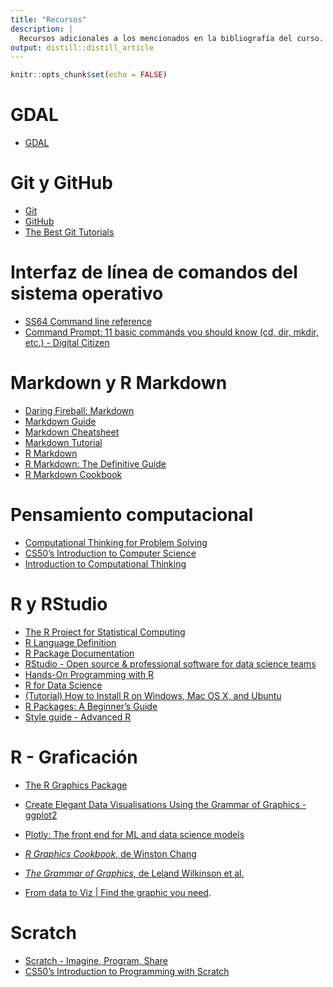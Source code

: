 ```yaml
---
title: "Recursos"
description: |
  Recursos adicionales a los mencionados en la bibliografía del curso.
output: distill::distill_article
---
```


```r
knitr::opts_chunk$set(echo = FALSE)
```

# GDAL
- [GDAL](https://gdal.org/)

# Git y GitHub
- [Git](https://git-scm.com/)
- [GitHub](https://github.com/)
- [The Best Git Tutorials](https://www.freecodecamp.org/news/best-git-tutorial/)

# Interfaz de línea de comandos del sistema operativo
- [SS64 Command line reference](https://ss64.com/)
- [Command Prompt: 11 basic commands you should know (cd, dir, mkdir, etc.) - Digital Citizen](https://www.digitalcitizen.life/command-prompt-how-use-basic-commands)

# Markdown y R Markdown
- [Daring Fireball: Markdown](https://daringfireball.net/projects/markdown/)
- [Markdown Guide](https://www.markdownguide.org/)
- [Markdown Cheatsheet](https://github.com/adam-p/markdown-here/wiki/Markdown-Cheatsheet)
- [Markdown Tutorial](https://www.markdowntutorial.com/)
- [R Markdown](https://rmarkdown.rstudio.com/)
- [R Markdown: The Definitive Guide](https://bookdown.org/yihui/rmarkdown/)
- [R Markdown Cookbook](https://bookdown.org/yihui/rmarkdown-cookbook/)

# Pensamiento computacional
- [Computational Thinking for Problem Solving](https://www.coursera.org/learn/computational-thinking-problem-solving)
- [CS50's Introduction to Computer Science](https://www.edx.org/course/cs50s-introduction-to-computer-science)
- [Introduction to Computational Thinking](https://computationalthinking.mit.edu/)

# R y RStudio
- [The R Project for Statistical Computing](https://www.r-project.org/)
- [R Language Definition](https://cran.r-project.org/doc/manuals/r-release/R-lang.html)
- [R Package Documentation](https://rdrr.io/)
- [RStudio - Open source & professional software for data science teams](https://www.rstudio.com/)
- [Hands-On Programming with R](https://rstudio-education.github.io/hopr/)
- [R for Data Science](https://r4ds.had.co.nz/)
- [(Tutorial) How to Install R on Windows, Mac OS X, and Ubuntu](https://www.datacamp.com/community/tutorials/installing-R-windows-mac-ubuntu)
- [R Packages: A Beginner’s Guide](https://www.datacamp.com/community/tutorials/r-packages-guide)
- [Style guide - Advanced R](http://adv-r.had.co.nz/Style.html)

# R - Graficación
- [The R Graphics Package](http://search.r-project.org/R/library/graphics/html/graphics-package.html)  
- [Create Elegant Data Visualisations Using the Grammar of Graphics - ggplot2](https://ggplot2.tidyverse.org/)  
- [Plotly: The front end for ML and data science models](https://plotly.com/)  

- [_R Graphics Cookbook_, de Winston Chang](https://r-graphics.org/)  
- [_The Grammar of Graphics_, de Leland Wilkinson et al.](https://www.springer.com/gp/book/9780387245447)  
- [From data to Viz | Find the graphic you need](https://www.data-to-viz.com/).

# Scratch
- [Scratch - Imagine, Program, Share](https://scratch.mit.edu/)
- [CS50's Introduction to Programming with Scratch](https://www.edx.org/course/cs50s-introduction-to-programming-with-scratch)




